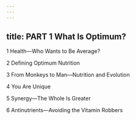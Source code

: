 ```yaml
---
---
---
```

title: PART 1 What Is Optimum?
---




1 Health—Who Wants to Be Average?

2 Defining Optimum Nutrition

3 From Monkeys to Man—Nutrition and Evolution

4 You Are Unique

5 Synergy—The Whole Is Greater

6 Antinutrients—Avoiding the Vitamin Robbers